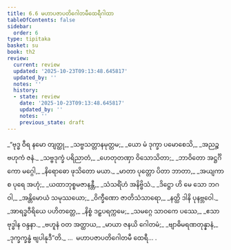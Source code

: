 ```yaml
---
title: 6.6 မဟာပဇာပတိဂေါတမီထေရီဂါထာ
tableOfContents: false
sidebar:
  order: 6
type: tipitaka
basket: su
book: th2
review:
  current: review
  updated: '2025-10-23T09:13:48.645817'
  updated_by: ''
  notes: ''
  history:
  - state: review
    date: '2025-10-23T09:13:48.645817'
    updated_by: ''
    notes: ''
    previous_state: draft
---
```



<ReviewStatus review={frontmatter.review} showDetails={true} />

<HypothesisAnnotation frontmatter={frontmatter} />

<DynamicBreadcrumb />

<Division number="157" book="th2" e="ch" v="19" p="396">

<Paragraph number="217" type="verses" book="th2">
_“ဗုဒ္ဓ ဝီရ နမော တျတ္ထု,_  
_သဗ္ဗသတ္တာနမုတ္တမ;_  
_ယော မံ ဒုက္ခာ ပမောစေသိ,_  
_အညဉ္စ ဗဟုကံ ဇနံ._  

</Paragraph>

</Division>
<Division number="158" book="th2" e="ch" v="19" p="396">

<Paragraph number="218" type="verses" book="th2">
_သဗ္ဗဒုက္ခံ ပရိညာတံ,_  
_ဟေတုတဏှာ ဝိသောသိတာ;_  
_ဘာဝိတော အဋ္ဌင်္ဂိကော မဂ္ဂေါ,_  
_နိရောဓော ဖုသိတော မယာ._  

</Paragraph>

</Division>
<Division number="159" book="th2" e="ch" v="19" p="397">

<Paragraph number="219" type="verses" book="th2">
_မာတာ ပုတ္တော ပိတာ ဘာတာ,_  
_အယျကာ စ ပုရေ အဟုံ;_  
_ယထာဘုစ္စမဇာနန္တီ,_  
_သံသရိံဟံ အနိဗ္ဗိသံ._  

</Paragraph>

</Division>
<Division number="160" book="th2" e="ch" v="19" p="397">

<Paragraph number="220" type="verses" book="th2">
_ဒိဋ္ဌော ဟိ မေ သော ဘဂဝါ,_  
_အန္တိမောယံ သမုဿယော;_  
_ဝိက္ခီဏော ဇာတိသံသာရော,_  
_နတ္ထိ ဒါနိ ပုနဗ္ဘဝေါ._  

</Paragraph>

</Division>
<Division number="161" book="th2" e="ch" v="19" p="397">

<Paragraph number="221" type="verses" book="th2">
_အာရဒ္ဓဝီရိယေ ပဟိတတ္တေ,_  
_နိစ္စံ ဒဠှပရက္ကမေ;_  
_သမဂ္ဂေ သာဝကေ ပဿေ,_  
_ဧသာ ဗုဒ္ဓါန ဝန္ဒနာ._  

</Paragraph>

</Division>
<Division number="162" book="th2" e="ch" v="19" p="397">

<Paragraph number="222" type="verses" book="th2">
_ဗဟူနံ ဝတ အတ္ထာယ,_  
_မာယာ ဇနယိ ဂေါတမံ;_  
_ဗျာဓိမရဏတုန္နာနံ,_  
_ဒုက္ခက္ခန္ဓံ ဗျပါနုဒီ”တိ._  


</Paragraph>
</Division>

<Paragraph number="223" type="center" book="th2">
…  မဟာပဇာပတိဂေါတမီ ထေရီ… .
</Paragraph>